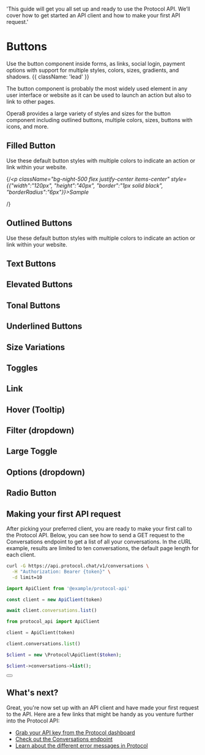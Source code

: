 

  'This guide will get you all set up and ready to use the Protocol API. We’ll cover how to get started an API client and how to make your first API request.'

# Buttons

Use the button component inside forms, as links, social login, payment options with support for multiple styles, colors, sizes, gradients, and shadows. {{ className: 'lead' }}

The button component is probably the most widely used element in any user interface or website as it can be used to launch an action but also to link to other pages.

Opera8 provides a large variety of styles and sizes for the button component including outlined buttons, multiple colors, sizes, buttons with icons, and more.


## Filled Button

Use these default button styles with multiple colors to indicate an action or link within your website.

{/*<p className="bg-night-500 flex justify-center items-center" 
style={{"width":"120px", "height":"40px", "border":"1px solid black", "borderRadius":"6px"}}>Sample</p>*/}

<FilledButton />


## Outlined Buttons

Use these default button styles with multiple colors to indicate an action or link within your website.

<OutlinedButton />


## Text Buttons
<TextButton />


## Elevated Buttons
<ElevatedButton />


## Tonal Buttons
<TonalButton />


## Underlined Buttons
<UnderlinedButton />

## Size Variations
<ButtonSize />

## Toggles
<ButtonToggle />

## Link
<ButtonLink />

## Hover (Tooltip)
<ButtonTooltip />

## Filter (dropdown)
<ButtonFilter />


## Large Toggle
<ButtonToggleLarge />

## Options (dropdown)
<ButtonOption />


## Radio Button 
<ButtonRadio />




## Making your first API request

After picking your preferred client, you are ready to make your first call to the Protocol API. Below, you can see how to send a GET request to the Conversations endpoint to get a list of all your conversations. In the cURL example, results are limited to ten conversations, the default page length for each client.

<CodeGroup tag="GET" label="/v1/conversations">

```bash {{ title: 'cURL' }}
curl -G https://api.protocol.chat/v1/conversations \
  -H "Authorization: Bearer {token}" \
  -d limit=10
```

```js
import ApiClient from '@example/protocol-api'

const client = new ApiClient(token)

await client.conversations.list()
```

```python
from protocol_api import ApiClient

client = ApiClient(token)

client.conversations.list()
```

```php
$client = new \Protocol\ApiClient($token);

$client->conversations->list();
```

</CodeGroup>

<div className="not-prose">
  <Button
    href="/conversations"
    variant="text"
    arrow="right"
    children="Read the docs for the Conversations endpoint"
  />
</div>

## What's next?

Great, you're now set up with an API client and have made your first request to the API. Here are a few links that might be handy as you venture further into the Protocol API:

- [Grab your API key from the Protocol dashboard](#)
- [Check out the Conversations endpoint](/conversations)
- [Learn about the different error messages in Protocol](/errors)
